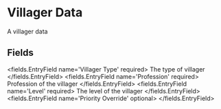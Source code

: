 
# Villager Data

A villager data


## Fields

<fields.EntryField name='Villager Type' required>
     The type of villager
</fields.EntryField>
<fields.EntryField name='Profession' required>
     Profession of the villager
</fields.EntryField>
<fields.EntryField name='Level' required>
     The level of the villager
</fields.EntryField>
<fields.EntryField name='Priority Override' optional>
</fields.EntryField>
